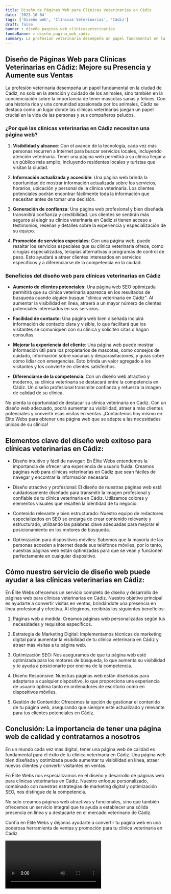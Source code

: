 ```yaml
---
title: Diseño de Páginas Web para Clínicas Veterinarias en Cádiz
date: '2023-10-04'
tags: ['Diseño web', 'Clínicas Veterinarias', 'Cádiz']
draft: false
banner : diseño_paginas_web_clínicasveterinarias
fondoBanner : diseño_pagina_web_cádiz
summary: La profesión veterinaria desempeña un papel fundamental en la ciudad de Cádiz, no solo en la atención y cuidado de los animales, sino también en la concienciación sobre la importancia de tener mascotas sanas y felices. Con una historia rica y una comunidad apasionada por los animales, Cádiz se destaca como un lugar donde las clínicas veterinarias juegan un papel crucial en la vida de las personas y sus compañeros peludos.
---
```


## Diseño de Páginas Web para Clínicas Veterinarias en Cádiz: Mejore su Presencia y Aumente sus Ventas

La profesión veterinaria desempeña un papel fundamental en la ciudad de Cádiz, no solo en la atención y cuidado de los animales, sino también en la concienciación sobre la importancia de tener mascotas sanas y felices. Con una historia rica y una comunidad apasionada por los animales, Cádiz se destaca como un lugar donde las clínicas veterinarias juegan un papel crucial en la vida de las personas y sus compañeros peludos.

### ¿Por qué las clínicas veterinarias en Cádiz necesitan una página web?

1. **Visibilidad y alcance**: Con el avance de la tecnología, cada vez más personas recurren a Internet para buscar servicios locales, incluyendo atención veterinaria. Tener una página web permitirá a su clínica llegar a un público más amplio, incluyendo residentes locales y turistas que visitan la ciudad.

2. **Información actualizada y accesible**: Una página web brinda la oportunidad de mostrar información actualizada sobre los servicios, horarios, ubicación y personal de la clínica veterinaria. Los clientes potenciales podrán encontrar fácilmente toda la información que necesitan antes de tomar una decisión.

3. **Generación de confianza**: Una página web profesional y bien diseñada transmitirá confianza y credibilidad. Los clientes se sentirán más seguros al elegir su clínica veterinaria en Cádiz si tienen acceso a testimonios, reseñas y detalles sobre la experiencia y especialización de su equipo.

4. **Promoción de servicios especiales**: Con una página web, puede resaltar los servicios especiales que su clínica veterinaria ofrece, como cirugías especializadas, terapias alternativas o programas de control de peso. Esto ayudará a atraer clientes interesados en servicios específicos y a diferenciarse de la competencia en la ciudad.

### Beneficios del diseño web para clínicas veterinarias en Cádiz

- **Aumento de clientes potenciales**: Una página web SEO optimizada permitirá que su clínica veterinaria aparezca en los resultados de búsqueda cuando alguien busque "clínica veterinaria en Cádiz". Al aumentar la visibilidad en línea, atraerá a un mayor número de clientes potenciales interesados en sus servicios.

- **Facilidad de contacto**: Una página web bien diseñada incluirá información de contacto clara y visible, lo que facilitará que los visitantes se comuniquen con su clínica y soliciten citas o hagan consultas.

- **Mejorar la experiencia del cliente**: Una página web puede mostrar información útil para los propietarios de mascotas, como consejos de cuidado, información sobre vacunas y desparasitaciones, y guías sobre cómo lidiar con emergencias. Esto brinda un valor agregado a los visitantes y los convierte en clientes satisfechos.

- **Diferenciarse de la competencia**: Con un diseño web atractivo y moderno, su clínica veterinaria se destacará entre la competencia en Cádiz. Un diseño profesional transmite confianza y refuerza la imagen de calidad de su clínica.

No pierda la oportunidad de destacar su clínica veterinaria en Cádiz. Con un diseño web adecuado, podrá aumentar su visibilidad, atraer a más clientes potenciales y convertir esas visitas en ventas. ¡Contáctenos hoy mismo en Élite Webs para obtener una página web que se adapte a las necesidades únicas de su clínica!

<GifSeo />

<Cta />

## Elementos clave del diseño web exitoso para clínicas veterinarias en Cádiz:

- Diseño intuitivo y fácil de navegar: En Élite Webs entendemos la importancia de ofrecer una experiencia de usuario fluida. Creamos páginas web para clínicas veterinarias en Cádiz que sean fáciles de navegar y encontrar la información necesaria.

- Diseño atractivo y profesional: El diseño de nuestras páginas web está cuidadosamente diseñado para transmitir la imagen profesional y confiable de tu clínica veterinaria en Cádiz. Utilizamos colores y elementos visuales que resalten la identidad de tu negocio.

- Contenido relevante y bien estructurado: Nuestro equipo de redactores especializados en SEO se encarga de crear contenido relevante y estructurado, utilizando las palabras clave adecuadas para mejorar el posicionamiento en los motores de búsqueda.

- Optimización para dispositivos móviles: Sabemos que la mayoría de las personas acceden a internet desde sus teléfonos móviles, por lo tanto, nuestras páginas web están optimizadas para que se vean y funcionen perfectamente en cualquier dispositivo.

## Cómo nuestro servicio de diseño web puede ayudar a las clínicas veterinarias en Cádiz:

En Élite Webs ofrecemos un servicio completo de diseño y desarrollo de páginas web para clínicas veterinarias en Cádiz. Nuestro objetivo principal es ayudarte a convertir visitas en ventas, brindándote una presencia en línea profesional y efectiva. Al elegirnos, recibirás los siguientes beneficios:

1. Páginas web a medida: Creamos páginas web personalizadas según tus necesidades y requisitos específicos.

2. Estrategia de Marketing Digital: Implementamos técnicas de marketing digital para aumentar la visibilidad de tu clínica veterinaria en Cádiz y atraer más visitas a tu página web.

3. Optimización SEO: Nos aseguramos de que tu página web esté optimizada para los motores de búsqueda, lo que aumenta su visibilidad y te ayuda a posicionarte por encima de la competencia.

4. Diseño Responsive: Nuestras páginas web están diseñadas para adaptarse a cualquier dispositivo, lo que proporciona una experiencia de usuario óptima tanto en ordenadores de escritorio como en dispositivos móviles.

5. Gestión de Contenido: Ofrecemos la opción de gestionar el contenido de tu página web, asegurando que siempre esté actualizado y relevante para tus clientes potenciales en Cádiz.

## Conclusión: La importancia de tener una página web de calidad y contratarnos a nosotros

En un mundo cada vez más digital, tener una página web de calidad es fundamental para el éxito de tu clínica veterinaria en Cádiz. Una página web bien diseñada y optimizada puede aumentar tu visibilidad en línea, atraer nuevos clientes y convertir visitantes en ventas.

En Élite Webs nos especializamos en el diseño y desarrollo de páginas web para clínicas veterinarias en Cádiz. Nuestro enfoque personalizado, combinado con nuestras estrategias de marketing digital y optimización SEO, nos distingue de la competencia.

No solo creamos páginas web atractivas y funcionales, sino que también ofrecemos un servicio integral que te ayuda a establecer una sólida presencia en línea y a destacarte en el mercado veterinario de Cádiz.

Confía en Élite Webs y déjanos ayudarte a convertir tu página web en una poderosa herramienta de ventas y promoción para tu clínica veterinaria en Cádiz.

<Video />

<CtaBot job='Clínicas Veterinarias' city='Cádiz'/>

<Gmaps query='Cádiz+españa+maps' />